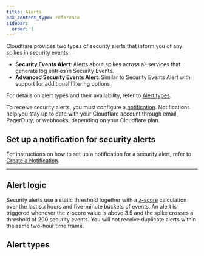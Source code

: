 ```yaml
---
title: Alerts
pcx_content_type: reference
sidebar:
  order: 1
---
```



Cloudflare provides two types of security alerts that inform you of any spikes in security events:

- **Security Events Alert**: Alerts about spikes across all services that generate log entries in Security Events.
- **Advanced Security Events Alert**: Similar to Security Events Alert with support for additional filtering options.

For details on alert types and their availability, refer to [Alert types](#alert-types).

To receive security alerts, you must configure a [notification](/notifications/). Notifications help you stay up to date with your Cloudflare account through email, PagerDuty, or webhooks, depending on your Cloudflare plan.

## Set up a notification for security alerts

For instructions on how to set up a notification for a security alert, refer to [Create a Notification](/notifications/get-started/#create-a-notification).

---

## Alert logic

Security alerts use a static threshold together with a [z-score](https://en.wikipedia.org/wiki/Standard_score) calculation over the last six hours and five-minute buckets of events. An alert is triggered whenever the z-score value is above 3.5 and the spike crosses a threshold of 200 security events. You will not receive duplicate alerts within the same two-hour time frame.

## Alert types

<AvailableNotifications product="Web Application Firewall (WAF)" />
